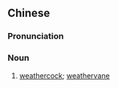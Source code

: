 {{also|风向标}}
==Chinese==
{{zh-forms|s=风向标|type=21}}

===Pronunciation===
{{zh-pron
|m=fēngxiàngbiāo,er=y
|cat=n
}}

===Noun===
{{zh-noun}}

# [[weathercock]]; [[weathervane]]